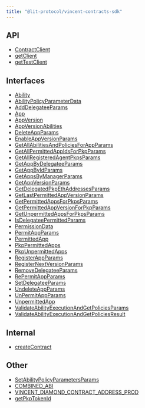 ```yaml
---
title: "@lit-protocol/vincent-contracts-sdk"
---
```


## API

- [ContractClient](./interfaces/ContractClient)
- [getClient](./functions/getClient)
- [getTestClient](./functions/getTestClient)

## Interfaces

- [Ability](./interfaces/Ability)
- [AbilityPolicyParameterData](./interfaces/AbilityPolicyParameterData)
- [AddDelegateeParams](./interfaces/AddDelegateeParams)
- [App](./interfaces/App)
- [AppVersion](./interfaces/AppVersion)
- [AppVersionAbilities](./interfaces/AppVersionAbilities)
- [DeleteAppParams](./interfaces/DeleteAppParams)
- [EnableAppVersionParams](./interfaces/EnableAppVersionParams)
- [GetAllAbilitiesAndPoliciesForAppParams](./interfaces/GetAllAbilitiesAndPoliciesForAppParams)
- [GetAllPermittedAppIdsForPkpParams](./interfaces/GetAllPermittedAppIdsForPkpParams)
- [GetAllRegisteredAgentPkpsParams](./interfaces/GetAllRegisteredAgentPkpsParams)
- [GetAppByDelegateeParams](./interfaces/GetAppByDelegateeParams)
- [GetAppByIdParams](./interfaces/GetAppByIdParams)
- [GetAppsByManagerParams](./interfaces/GetAppsByManagerParams)
- [GetAppVersionParams](./interfaces/GetAppVersionParams)
- [GetDelegatedPkpEthAddressesParams](./interfaces/GetDelegatedPkpEthAddressesParams)
- [GetLastPermittedAppVersionParams](./interfaces/GetLastPermittedAppVersionParams)
- [GetPermittedAppsForPkpsParams](./interfaces/GetPermittedAppsForPkpsParams)
- [GetPermittedAppVersionForPkpParams](./interfaces/GetPermittedAppVersionForPkpParams)
- [GetUnpermittedAppsForPkpsParams](./interfaces/GetUnpermittedAppsForPkpsParams)
- [IsDelegateePermittedParams](./interfaces/IsDelegateePermittedParams)
- [PermissionData](./interfaces/PermissionData)
- [PermitAppParams](./interfaces/PermitAppParams)
- [PermittedApp](./interfaces/PermittedApp)
- [PkpPermittedApps](./interfaces/PkpPermittedApps)
- [PkpUnpermittedApps](./interfaces/PkpUnpermittedApps)
- [RegisterAppParams](./interfaces/RegisterAppParams)
- [RegisterNextVersionParams](./interfaces/RegisterNextVersionParams)
- [RemoveDelegateeParams](./interfaces/RemoveDelegateeParams)
- [RePermitAppParams](./interfaces/RePermitAppParams)
- [SetDelegateeParams](./interfaces/SetDelegateeParams)
- [UndeleteAppParams](./interfaces/UndeleteAppParams)
- [UnPermitAppParams](./interfaces/UnPermitAppParams)
- [UnpermittedApp](./interfaces/UnpermittedApp)
- [ValidateAbilityExecutionAndGetPoliciesParams](./interfaces/ValidateAbilityExecutionAndGetPoliciesParams)
- [ValidateAbilityExecutionAndGetPoliciesResult](./interfaces/ValidateAbilityExecutionAndGetPoliciesResult)

## Internal

- [createContract](./functions/createContract)

## Other

- [SetAbilityPolicyParametersParams](./interfaces/SetAbilityPolicyParametersParams)
- [COMBINED\_ABI](./variables/COMBINED_ABI)
- [VINCENT\_DIAMOND\_CONTRACT\_ADDRESS\_PROD](./variables/VINCENT_DIAMOND_CONTRACT_ADDRESS_PROD)
- [getPkpTokenId](./functions/getPkpTokenId)
